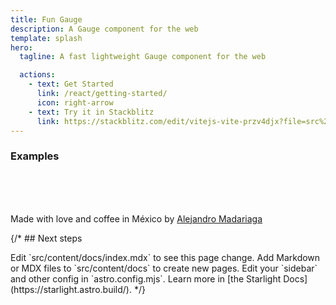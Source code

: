 ```yaml
---
title: Fun Gauge
description: A Gauge component for the web
template: splash
hero:
  tagline: A fast lightweight Gauge component for the web

  actions:
    - text: Get Started
      link: /react/getting-started/
      icon: right-arrow
    - text: Try it in Stackblitz
      link: https://stackblitz.com/edit/vitejs-vite-przv4djx?file=src%2FApp.tsx
---
```



### Examples

<HomeGauges />

<br/>
<br/>
<br/>

Made with love and coffee in México by <a href="https://alex-ma.dev">Alejandro Madariaga</a>

{/* ## Next steps

<CardGrid stagger>
	<Card title="Update content" icon="pencil">
		Edit `src/content/docs/index.mdx` to see this page change.
	</Card>
	<Card title="Add new content" icon="add-document">
		Add Markdown or MDX files to `src/content/docs` to create new pages.
	</Card>
	<Card title="Configure your site" icon="setting">
		Edit your `sidebar` and other config in `astro.config.mjs`.
	</Card>
	<Card title="Read the docs" icon="open-book">
		Learn more in [the Starlight Docs](https://starlight.astro.build/).
	</Card>
</CardGrid> */}
